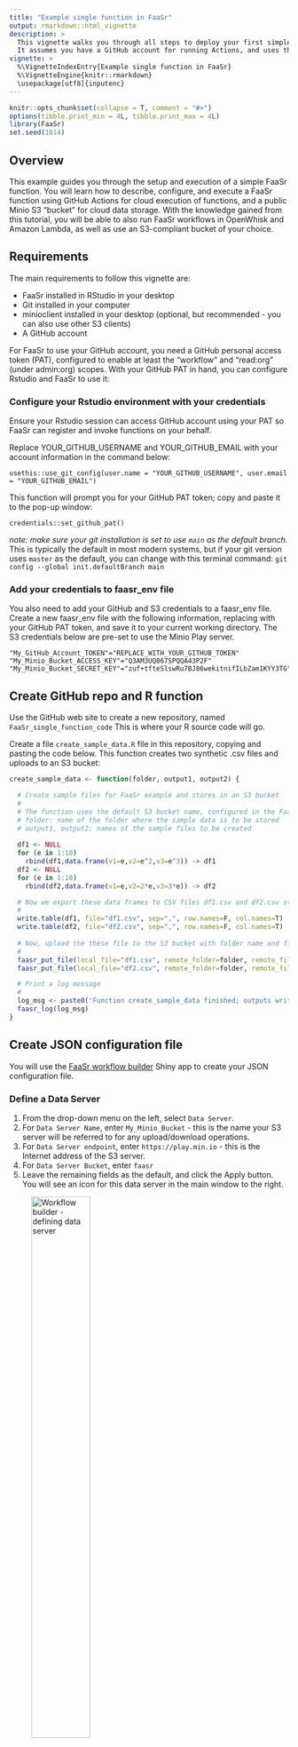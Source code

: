 ```yaml
---
title: "Example single function in FaaSr"
output: rmarkdown::html_vignette
description: >
  This vignette walks you through all steps to deploy your first simple FaaSr function.
  It assumes you have a GitHub account for running Actions, and uses the free Minio "Play" test server.
vignette: >
  %\VignetteIndexEntry{Example single function in FaaSr}
  %\VignetteEngine{knitr::rmarkdown}
  \usepackage[utf8]{inputenc}
---
```


```r
knitr::opts_chunk$set(collapse = T, comment = "#>")
options(tibble.print_min = 4L, tibble.print_max = 4L)
library(FaaSr)
set.seed(1014)
```

## Overview

This example guides you through the setup and execution of a simple FaaSr function. You will learn how to describe, configure, and execute a FaaSr function using GitHub Actions for cloud execution of functions, and a public Minio S3 “bucket” for cloud data storage. 
With the knowledge gained from this tutorial, you will be able to also run FaaSr workflows in OpenWhisk and Amazon Lambda, as well as use an S3-compliant bucket of your choice.

## Requirements

The main requirements to follow this vignette are: 

* FaaSr installed in RStudio in your desktop
* Git installed in your computer
* minioclient installed in your desktop (optional, but recommended - you can also use other S3 clients)
* A GitHub account 

For FaaSr to use your GitHub account, you need a GitHub personal access token (PAT), configured to enable at least the “workflow” and “read:org” (under admin:org) scopes.
With your GitHub PAT in hand, you can configure Rstudio and FaaSr to use it:

### Configure your Rstudio environment with your credentials

Ensure your Rstudio session can access GitHub account using your PAT so FaaSr can register and invoke functions on your behalf.

Replace YOUR_GITHUB_USERNAME and YOUR_GITHUB_EMAIL with your account information in the command below:

`usethis::use_git_config(user.name = "YOUR_GITHUB_USERNAME", user.email = "YOUR_GITHUB_EMAIL")`

This function will prompt you for your GitHub PAT token; copy and paste it to the pop-up window:

`credentials::set_github_pat()`

*note: make sure your git installation is set to use `main` as the default branch.* 
This is typically the default in most modern systems, but if your git version uses `master` as the default, you can change with this terminal command:
`git config --global init.defaultBranch main`

### Add your credentials to faasr_env file

You also need to add your GitHub and S3 credentials to a faasr_env file. 
Create a new faasr_env file with the following information, replacing with your GitHub PAT token, and save it to your current working directory.
The S3 credentials below are pre-set to use the Minio Play server.

```{}
"My_GitHub_Account_TOKEN"="REPLACE_WITH_YOUR_GITHUB_TOKEN"
"My_Minio_Bucket_ACCESS_KEY"="Q3AM3UQ867SPQQA43P2F"
"My_Minio_Bucket_SECRET_KEY"="zuf+tfteSlswRu7BJ86wekitnifILbZam1KYY3TG"
```

## Create GitHub repo and R function

Use the GitHub web site to create a new repository, named `FaaSr_single_function_code` This is where your R source code will go.

Create a file `create_sample_data.R` file in this repository, copying and pasting the code below. 
This function creates two synthetic .csv files and uploads to an S3 bucket:

```r
create_sample_data <- function(folder, output1, output2) {

  # Create sample files for FaaSr example and stores in an S3 bucket
  #
  # The function uses the default S3 bucket name, configured in the FaaSr JSON
  # folder: name of the folder where the sample data is to be stored
  # output1, output2: names of the sample files to be created 
 
  df1 <- NULL
  for (e in 1:10)
    rbind(df1,data.frame(v1=e,v2=e^2,v3=e^3)) -> df1
  df2 <- NULL
  for (e in 1:10)
    rbind(df2,data.frame(v1=e,v2=2*e,v3=3*e)) -> df2

  # Now we export these data frames to CSV files df1.csv and df2.csv stored in a local directory
  #
  write.table(df1, file="df1.csv", sep=",", row.names=F, col.names=T)
  write.table(df2, file="df2.csv", sep=",", row.names=F, col.names=T)
  
  # Now, upload the these file to the S3 bucket with folder name and file name provided by user
  #
  faasr_put_file(local_file="df1.csv", remote_folder=folder, remote_file=output1)
  faasr_put_file(local_file="df2.csv", remote_folder=folder, remote_file=output2)

  # Print a log message
  # 
  log_msg <- paste0('Function create_sample_data finished; outputs written to folder ', folder, ' in default S3 bucket')
  faasr_log(log_msg)
}	
```

## Create JSON configuration file

You will use the [FaaSr workflow builder](https://faasr.shinyapps.io/faasr-json-builder/) Shiny app to create your JSON configuration file.

### Define a Data Server

1. From the drop-down menu on the left, select `Data Server`.
2. For `Data Server Name`, enter `My_Minio_Bucket` - this is the name your S3 server will be referred to for any upload/download operations.
3. For `Data Server endpoint`, enter `https://play.min.io` - this is the Internet address of the S3 server.
4. For `Data Server Bucket`, enter `faasr`
5. Leave the remaining fields as the default, and click the Apply button. You will see an icon for this data server in the main window to the right.

![Workflow builder - defining data server](images/faasr_json_builder_step1.png){width=50%}

### Define a FaaS Server

1. From the drop-down menu on the left, select `FaaS Server`.
2. For `FaaS Server Name`, enter `My_GitHub_Account` - this is the name your FaaS server will be referred to for any functions that are executed.
3. For the `Select Type` drop-down, select `GitHubActions`.
4. For `GitHubActions user name`, enter your GitHub `username`. This will ensure FaaSr runs under your account.
5. For `GitHubActions Action Repository name`, enter `FaaSr_single_function_action` - this is where GitHub Actions will be configured by FaaSr.
6. For `GitHubActions Branch`, enter `main`
6. Leave the remaining fields as the default, and click the Apply button. You will see an icon for this FaaS server in the main window to the right.

![Workflow builder - defining FaaS server after data server has been configured](images/faasr_json_builder_step2.png){width=80%}

### Define the Workflow


1. From the drop-down menu on the left, select `Functions`.
2. Under `Action Name`, enter `Action1` - this is the name that will be used for your GitHub Action.
3. Under `Function Name`, enter `create_sample_data` - this is the name of the R function you created in the previous section.
4. Under `Function FaaS Server`, leave the default `My_GitHub_Account` - this is the name of the server you configured in the previous step.
5. Under `Function Arguments`, enter the following arguments, which will be passed to the `create_sample_data()` function:

```r
folder="myexample",
output1="sample1.csv",
output2="sample2.csv"
```

6. Under `Next Actions to Invoke`, leave it blank (the default). This single function  does not invoke any other functions.
7. Under `Function's Action Container`, leave it blank (the default). This example will use the default Rocker/Tidyverse FaaSr container.
8. Under `Repository/Path, where the function is stored`, enter your GitHub username and repository you created in a previous step, e.g. `username/FaaSr_single_function_code`
9. Leave the remaining fields as the default, and click the Apply button. You will see an icon for this function in the main window to the right.

![Workflow builder - defining the workflow after both data and FaaS servers have been configured](images/faasr_json_builder_step3.png){width=90%}


### Configure starting function and log server

1. From the drop-down menu on the left, select `General Configuration`.
2. For the `First Function to be executed` drop-down, select `Action1`. This is the first (and only) function in this workflow graph.
3. For the `Logging Data Server` drop-down, select `My_Minio_Bucket`. This defines the S3 server where logs will be directed to with the `faasr_log()` functions in the R code above.
4. For the `Default Data Server` drop down, also  select `My_Minio_Bucket`. This defines the S3 server where files are stored/retrieved from with the `faasr_put_file()` and `faasr_get_file()` functions in the R code above.
5. Leave the remaining fields as the default, and click the Apply button.

![Workflow builder - last step: configuring the workflow](images/faasr_json_builder_step4.png){width=90%}

### Generate, download and save the configuration file

Click on the `Download` button on the upper right. The file will be downloaded with the name `payload.json` in your computer. Move that to your Rstudio working directory.

## Register your FaaSr workflow

Use the `faasr()` main function to load the `payload.json` configuration you just downloaded and the `faasr_env` credential file you created in a previous section:

`faasr_example <- faasr(json_path="payload.json", env="faasr_env")`

Now use `register_workflow()` to register your workflow with GitHub Actions. 
This automatically creates and configures a GitHub repository named `FaaSr_single_function_action` (see configuration step in previous section) on your behalf.
You can select if this is a public or private repository when interactively prompted:

`faasr_example$register_workflow()`

## Create S3 bucket

You can use minioclient, or another S3 client of your choice, to create the `faasr` bucket on Minio Play Server. 
With minioclient, the command to create a bucket is `mc_mb()`:

`mc_mb("play/faasr/")`

## Run your FaaSr workflow

Now use `invoke_workflow()` function to invoke (i.e. run) your workflow with GitHub Actions.:

`faasr_example$invoke_workflow()`

## Check your outputs

Once the GitHub Action finishes, you should see two files named `sample1.csv` and `sample2.csv` in the `faasr` bucket in Minio Play, under the `myexample` folder configured in a previous section:

`mc_ls("play/faasr/myexample")`















